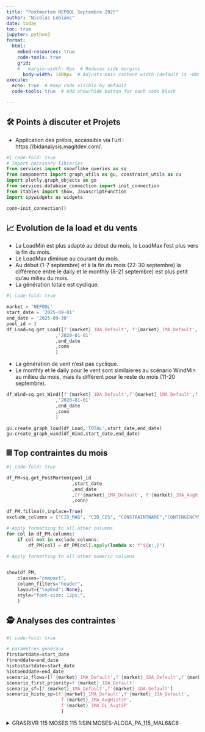 ```yaml
---
title: "Postmortem NEPOOL Septembre 2025"
author: "Nicolas Leblanc"
date: today
toc: true
jupyter: python3
format:
  html:
    embed-resources: true
    code-tools: true
    grid:
    #   margin-width: 0px  # Reduces side margins
      body-width: 1400px  # Adjusts main content width (default is ~800px)
execute:
  echo: true  # Keep code visible by default
  code-tools: true  # Add show/hide button for each code block

---
```


## 🛠️ Points à discuter et Projets

- Application des prébis, accessible via l'url : https://bidanalysis.magitdev.com/.


<!-- Importation des librairies et initalisation de la connection -->
```python
#| code-fold: true
# Import necessary libraries
from services import snowflake_queries as sq
from components import graph_utils as gu, constraint_utils as cu
import plotly.graph_objects as go
from services.database_connection import init_connection
from itables import show, JavascriptFunction
import ipywidgets as widgets

conn=init_connection()
```

## 📈 Evolution de la load et du vents
- La LoadMin est plus adapté au début du mois, le LoadMax l'est plus vers la fin du mois.
- Le LoadMax diminue au courant du mois.
- Au début (1-7 septembre) et à la fin du mois (22-30 septembre) la différence entre le daily et le monthly (8-21 septembre) est plus petit qu'au milieu du mois.
- La génération totale est cyclique.

```python
#| code-fold: true

market = 'NEPOOL'
start_date = '2025-09-01'
end_date = '2025-09-30'
pool_id = 3
df_Load=sq.get_Load([f'{market}_1DA_Default', f'{market}_1MA_Default', f'{market}_1MA_LoadMin',f'{market}_1MA_LoadMax']
                  ,'2020-01-01'
                  ,end_date
                  ,conn
                  )
```

- La génération de vent n'est pas cyclique.
- Le monthly et le daily pour le vent sont similaieres au scénario WindMin au milieu du mois, mais ils diffèrent pour le reste du mois (11-20 septembre).

```python
df_Wind=sq.get_Wind([f'{market}_1DA_Default',f'{market}_1MA_Default',f'{market}_1MA_WindMin',f'{market}_1MA_WindMax']
                  ,'2020-01-01'
                  ,end_date
                  ,conn
                  )

gu.create_graph_load(df_Load,'TOTAL',start_date,end_date)
gu.create_graph_wind(df_Wind,start_date,end_date)
```

## 𝄜 Top contraintes du mois

```python
#| code-fold: true

df_PM=sq.get_PostMortem(pool_id
                        ,start_date
                        ,end_date
                        ,[f'{market}_1MA_Default', f'{market}_1MA_AvgHistSP', f'{market}_1MA_DL_AvgSP']
                        ,conn)

df_PM.fillna(0,inplace=True)
exclude_columns = ["CID_MAG", "CID_CES", "CONSTRAINTNAME","CONTINGENCYNAME"]

# Apply formatting to all other columns
for col in df_PM.columns:
    if col not in exclude_columns:
        df_PM[col] = df_PM[col].apply(lambda x: f"${x:,}")

# Apply formatting to all other numeric columns


show(df_PM,
    classes="compact",
    column_filters="header", 
    layout={"topEnd": None}, 
    style="font-size: 12px;",
    )
```


## 🕵️ Analyses des contraintes
```python
#| code-fold: true

# paramètres généraux
ftrstartdate=start_date
ftrenddate=end_date
histostartdate=start_date
histoenddate=end_date
scenario_flows=[f'{market}_1MA_Default',f'{market}_1DA_Default',f'{market}_1MA_AvgHistSP', f'{market}_1MA_DL_AvgtSP' ]
scenario_first_priority=f'{market}_1DA_Default'
scenario_sf=[f'{market}_1MA_Default',f'{market}_1DA_Default']
scenario_histo_sp=[f'{market}_1MA_Default',f'{market}_1DA_Default',
                    f'{market}_1MA_AvgHistSP',
                    f'{market}_1MA_DL_AvgtSP'
                    ]
```

<details>
  <summary> GRASRIVR 115 MOSES 115 1:SIN:MOSES-ALCOA_PA_115_MAL6&C6 </summary>

**Infos :**
- CID_MAG: 10002334
- CID_CES: 311274
- MKUNITCID: 25583_1044
- CES_NAME = 'GRASRIVR 115 MOSES    115 1 SIN:MOSES-ALCOA_PA_115_MAL6&C6_25583'
- CONTINGENCYNAME: SIN:MOSES-ALCOA_PA_115_MAL6&C6

**Analyse :**
- L'outage 25150 (SHORE_RD-LAKSUCSS_138_368, entre le 30 avril et le 12 juin 2025, une ligne parallèle à la ligne de la contrainte) a été manqué en Monthly par Dayzer. L'outage n'était pas présent dans l'OPF du marché non plus.
- Cet outage redirige en moyenne 60 MW sur la ligne de la contrainte.
- Le meilleur scénario ayant capté l'amplitude est le 1DA_DL_AvgSP, mais avec un signe positif (ce qui est logique car la définition de la ligne est inversée par rapport au marché).
- Les limites de la contrainte dans Dayzer et dans le marché sont similaires.
- Selon YesEnergy, cet outage est de retour à partir du 14 juin, ce qui explique pourquoi la contrainte est bindée en RT.
- Les principaux drivers de cette contrainte sont la load dans LI et les loopflows, et elle est soulagée par la génération NR.
- La baisse des flows en daily entre le 16 et le 22 mai dans Dayzer est due à un changement dans le cédule des loopflows.


```python
# | echo: false

cu.get_all_cstr_data(pool_id,
                      10002334,
                      ftrstartdate,
                      ftrenddate,
                      histostartdate,
                      histoenddate,
                      scenario_flows,
                      scenario_first_priority,
                      scenario_sf,
                      scenario_histo_sp,
                      conn
                      )

```


<details>
  <summary>ToBeDeterminted constraint ->  SHORE_RD-LAKSUCSS_138_367:BASE CASE_(25145)</summary>

**Analyse :**
- L'outage 25150 (SHORE_RD-LAKSUCSS_138_368, entre le 30 avril et le 12 juin 2025, une ligne parallèle à la ligne de la contrainte) a été manqué en Monthly par Dayzer. L'outage n'était pas présent dans l'OPF du marché non plus.
- Cet outage redirige en moyenne 60 MW sur la ligne de la contrainte.
- Le meilleur scénario ayant capté l'amplitude est le 1DA_DL_AvgSP, mais avec un signe positif (ce qui est logique car la définition de la ligne est inversée par rapport au marché).
- Les limites de la contrainte dans Dayzer et dans le marché sont similaires.
- Selon YesEnergy, cet outage est de retour à partir du 14 juin, ce qui explique pourquoi la contrainte est bindée en RT.
- Les principaux drivers de cette contrainte sont la load dans LI et les loopflows, et elle est soulagée par la génération NR.
- La baisse des flows en daily entre le 16 et le 22 mai dans Dayzer est due à un changement dans le cédule des loopflows.


```python
# | echo: false

cu.get_all_cstr_data(pool_id,
                      10001983,
                      ftrstartdate,
                      ftrenddate,
                      histostartdate,
                      histoenddate,
                      scenario_flows,
                      scenario_first_priority,
                      scenario_sf,
                      scenario_histo_sp,
                      conn
                      )

```

</details> 

<details>
  <summary>ToBeDeterminted constraint -> DEPOSIT   69 INDIANHD  69 1 TWR:HOLTSVLLE 881& 882& 880_325971</summary>


**Analyse :**

- Impactée par la load dans LI, et soulagée par la génération NR et le vent.
- L'outage 25601 (PORTJEFF 138KV 69 BK 7, entre le 14 mai et le 23 mai), manqué en Monthly, ajoute jusqu'à 10 MW sur une limite de 120 MW.
- L'outage 25681 (HAUPPAUG-C._ISLIP 138KV 889, 1er et 2 mai) est également manqué en Monthly.
- Cette contrainte n’a pas été bindée, et la véritable contrainte qui a bindé n’est pas présente dans le modèle (je vais l’ajouter…) — même ligne, mais avec une contingence différente.


```python
# | echo: false

cu.get_all_cstr_data(pool_id,
                      10001384,
                      ftrstartdate,
                      ftrenddate,
                      histostartdate,
                      histoenddate,
                      scenario_flows,
                      scenario_first_priority,
                      scenario_sf,
                      scenario_histo_sp,
                      conn
                      )

```

</details> 


<details>
  <summary> ToBeDeterminted constraint -> ASTANNEX 138 ASTORIAE 138 1 SIN: E13THSTA Q35M&BK10&REA2_325849</summary>

**Analyse :**

- Pas grand-chose à dire, impactée à 100 % par les loopflows selon Dayzer.
- La ligne parallèle de la contingence est en outage (ASTANNEX-E13THSTA_345_Q35L) (PTID 25134) depuis le 24 avril 2025, ce qui ajoute de la pression. 

```python
# | echo: false

cu.get_all_cstr_data(pool_id,
                      10000963,
                      ftrstartdate,
                      ftrenddate,
                      histostartdate,
                      histoenddate,
                      scenario_flows,
                      scenario_first_priority,
                      scenario_sf,
                      scenario_histo_sp,
                      conn
                      )

```

</details> 
